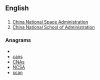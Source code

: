 ==English==

==={{initialism}}===
{{infl|en|initialism}}

# [[w:China National Space Administration|China National Space Administration]]
# [[w:China National School of Administration|China National School of Administration]]

===Anagrams===
* {{alphagram|acns}}
* [[cans#English|cans]]
* [[CNAs#English|CNAs]]
* [[NCSA#English|NCSA]]
* [[scan#English|scan]]